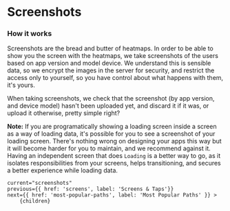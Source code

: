 
# Screenshots

### How it works

Screenshots are the bread and butter of heatmaps. In order to be able to show you the screen with the heatmaps,
we take screenshots of the users based on app version and model device.
We understand this is sensible data, so we encrypt the images in the server for security, and restrict the access only to yourself,
so you have control about what happens with them, it's yours.

When taking screenshots, we check that the screenshot (by app version, and device model) hasn't been uploaded yet, and discard it if it was, or upload it otherwise,
pretty simple right?

**Note:** If you are programatically showing a loading screen inside a screen as a way of loading data, it's possible for you to see a screenshot of your loading screen.
There's nothing wrong on designing your apps this way but it will become harder for you to maintain, and we recommend against it.
Having an independent screen that does `Loading` is a better way to go, as it isolates responsibilities from your screens, helps transitioning, and secures a better experience while loading data.

<DocImage src="/docs/screenshots.png" width="306" height="550" smallImage/>

    current="screenshots"
    previous={{ href: 'screens', label: 'Screens & Taps'}}
    next={{ href: 'most-popular-paths', label: 'Most Popular Paths' }} >
        {children}
</DocLayout>
